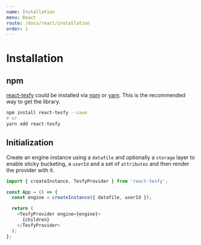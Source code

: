 ```yaml
---
name: Installation
menu: React
route: /docs/react/installation
order: 1
---
```


# Installation

## npm

[react-tesfy](https://github.com/andresz1/react-tesfy) could be installed via [npm](https://www.npmjs.com/) or [yarn](https://yarnpkg.com/). This is the recommended way to get the library.

```bash
npm install react-tesfy --save
# or
yarn add react-tesfy
```

## Initialization

Create an engine instance using a `datafile` and optionally a `storage` layer to enable sticky bucketing, a `userId` and a set of `attributes` and then render the provider with it.

```javascript
import { createInstance, TesfyProvider } from 'react-tesfy';

const App = () => {
  const engine = createInstance({ datafile, userId });

  return (
    <TesfyProvider engine={engine}>
      {children}
    </TesfyProvider>
  );
};
```
